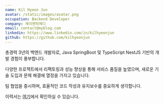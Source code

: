 ```yaml
---
name: Kil Hyeon Jun
avatar: /static/images/avatar.png
occupation: Backend Developer
company: 제이앤피메디
email: contact@myblog.com
linkedin: https://www.linkedin.com/in/kilhyeonjun
github: https://github.com/kilhyeonjun
---
```


총경력 3년의 백엔드 개발자로, Java SpringBoot 및 TypeScript NestJS 기반의 개발 경험이 풍부합니다.

다양한 프로젝트에서 리팩토링과 성능 향상을 통해 서비스 품질을 높였으며, 새로운 기술 도입과 문제 해결에 열정을 가지고 있습니다.

팀 협업을 중시하며, 효율적인 코드 작성과 유지보수를 중요하게 생각합니다.

이력서는 [여기](https://www.notion.so/kboxstar/64b09db4c9314af79377ebb73df4769d?pvs=4)에서 확인하실 수 있습니다.
